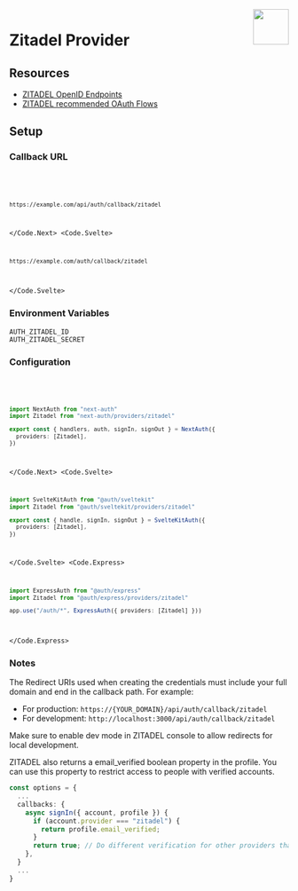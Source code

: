 
<img align="right" src="/img/providers/zitadel.svg" height="64" width="64" />

# Zitadel Provider

## Resources

- [ZITADEL OpenID Endpoints](https://zitadel.com/docs/apis/openidoauth/endpoints)
- [ZITADEL recommended OAuth Flows](https://docs.zitadel.com/docs/guides/integrate/oauth-recommended-flows)

## Setup

### Callback URL

<Code>
  <Code.Next>

```bash
https://example.com/api/auth/callback/zitadel
```

  </Code.Next>
  <Code.Svelte>

```bash
https://example.com/auth/callback/zitadel
```

  </Code.Svelte>
</Code>

### Environment Variables

```
AUTH_ZITADEL_ID
AUTH_ZITADEL_SECRET
```

### Configuration

<Code>
  <Code.Next>

```ts filename="/auth.ts"
import NextAuth from "next-auth"
import Zitadel from "next-auth/providers/zitadel"

export const { handlers, auth, signIn, signOut } = NextAuth({
  providers: [Zitadel],
})
```

  </Code.Next>
  <Code.Svelte>

```ts filename="/src/auth.ts"
import SvelteKitAuth from "@auth/sveltekit"
import Zitadel from "@auth/sveltekit/providers/zitadel"

export const { handle, signIn, signOut } = SvelteKitAuth({
  providers: [Zitadel],
})
```

  </Code.Svelte>
  <Code.Express>

```ts filename="/src/app.ts"
import ExpressAuth from "@auth/express"
import Zitadel from "@auth/express/providers/zitadel"

app.use("/auth/*", ExpressAuth({ providers: [Zitadel] }))
```

  </Code.Express>
</Code>

### Notes

The Redirect URIs used when creating the credentials must include your full domain and end in the callback path. For example:

- For production: `https://{YOUR_DOMAIN}/api/auth/callback/zitadel`
- For development: `http://localhost:3000/api/auth/callback/zitadel`

Make sure to enable dev mode in ZITADEL console to allow redirects for local development.

ZITADEL also returns a email_verified boolean property in the profile. You can use this property to restrict access to people with verified accounts.

```ts filename=pages/api/auth/[...nextauth].js
const options = {
  ...
  callbacks: {
    async signIn({ account, profile }) {
      if (account.provider === "zitadel") {
        return profile.email_verified;
      }
      return true; // Do different verification for other providers that don't have `email_verified`
    },
  }
  ...
}
```
